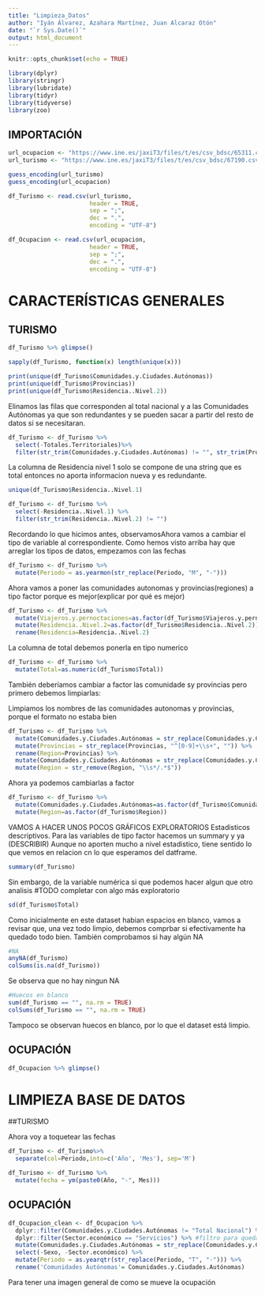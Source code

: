 ```yaml
---
title: "Limpieza_Datos"
author: "Iyán Álvarez, Azahara Martínez, Juan Alcaraz Otón"
date: "`r Sys.Date()`"
output: html_document
---
```


```r
knitr::opts_chunk$set(echo = TRUE)
```

```r
library(dplyr)
library(stringr)
library(lubridate)
library(tidyr)
library(tidyverse)
library(zoo)
```

## IMPORTACIÓN

```r
url_ocupacion <- "https://www.ine.es/jaxiT3/files/t/es/csv_bdsc/65311.csv?nocab=1"
url_turismo <- "https://www.ine.es/jaxiT3/files/t/es/csv_bdsc/67190.csv?nocab=1"
```

```r
guess_encoding(url_turismo)
guess_encoding(url_ocupacion)
```

```r
df_Turismo <- read.csv(url_turismo,
                       header = TRUE,
                       sep = ";",
                       dec = ".",
                       encoding = "UTF-8")

df_Ocupacion <- read.csv(url_ocupacion,
                       header = TRUE,
                       sep = ";",
                       dec = ".",
                       encoding = "UTF-8")
```

# CARACTERÍSTICAS GENERALES

## TURISMO

```r
df_Turismo %>% glimpse()
```

```r
sapply(df_Turismo, function(x) length(unique(x)))
```
```r
print(unique(df_Turismo$Comunidades.y.Ciudades.Autónomas))
print(unique(df_Turismo$Provincias))
print(unique(df_Turismo$Residencia..Nivel.2))
```
Elinamos las filas que corresponden al total nacional y a las Comunidades Autónomas ya que son redundantes y se pueden sacar a partir del resto de datos si se necesitaran.

```r
df_Turismo <- df_Turismo %>%
  select(-Totales.Territoriales)%>%
  filter(str_trim(Comunidades.y.Ciudades.Autónomas) != "", str_trim(Provincias) != "")
```

La columna de Residencia nivel 1 solo se compone de una string que es total entonces no aporta informacion nueva y es redundante.
```r
unique(df_Turismo$Residencia..Nivel.1)

df_Turismo <- df_Turismo %>% 
  select(-Residencia..Nivel.1) %>% 
  filter(str_trim(Residencia..Nivel.2) != "")
```
Recordando lo que hicimos antes, observamosAhora vamos a cambiar el tipo de variable al correspondiente.
Como hemos visto arriba hay que arreglar los tipos de datos, empezamos con las fechas

```r
df_Turismo <- df_Turismo %>%
  mutate(Periodo = as.yearmon(str_replace(Periodo, "M", "-")))
```

Ahora vamos a poner las comunidades autonomas y provincias(regiones) a tipo factor porque es mejor(explicar por qué es mejor)

```r
df_Turismo <- df_Turismo %>% 
  mutate(Viajeros.y.pernoctaciones=as.factor(df_Turismo$Viajeros.y.pernoctaciones)) %>% 
  mutate(Residencia..Nivel.2=as.factor(df_Turismo$Residencia..Nivel.2)) %>% 
  rename(Residencia=Residencia..Nivel.2)

```

La columna de total debemos ponerla en tipo numerico
```r
df_Turismo <- df_Turismo %>% 
  mutate(Total=as.numeric(df_Turismo$Total))
```

También deberíamos cambiar a factor las comunidade sy provincias pero primero debemos limpiarlas:

Limpiamos los nombres de las comunidades autonomas y provincias, porque el formato no estaba bien

```r
df_Turismo <- df_Turismo %>% 
  mutate(Comunidades.y.Ciudades.Autónomas = str_replace(Comunidades.y.Ciudades.Autónomas, "^[0-9]+\\s+", "")) %>% 
  mutate(Provincias = str_replace(Provincias, "^[0-9]+\\s+", "")) %>% 
  rename(Region=Provincias) %>% 
  mutate(Comunidades.y.Ciudades.Autónomas = str_replace(Comunidades.y.Ciudades.Autónomas,"^\\s*([^,]+?)\\s*,\\s*([^,]+?)\\s*$","\\2 \\1")  %>% str_squish(),Region = str_replace(Region,"^\\s*([^,]+?)\\s*,\\s*([^,]+?)\\s*$","\\2 \\1") %>%  str_squish()) %>% 
  mutate(Region = str_remove(Region, "\\s*/.*$"))

```

Ahora ya podemos cambiarlas a factor
```r
df_Turismo <- df_Turismo %>% 
  mutate(Comunidades.y.Ciudades.Autónomas=as.factor(df_Turismo$Comunidades.y.Ciudades.Autónomas)) %>% 
  mutate(Region=as.factor(df_Turismo$Region))
```

VAMOS A HACER UNOS POCOS GRÁFICOS EXPLORATORIOS
Estadisticos descriptivos. Para las variables de tipo factor hacemos un summary y ya (DESCRIBIR) Aunque no aporten mucho a nivel estadistico, tiene sentido lo que vemos en relacion cn lo que esperamos del datframe.
```r
summary(df_Turismo)
```
Sin embargo, de la variable numérica si que podemos hacer algun que otro analisis #TODO completar con algo más exploratorio
```r
sd(df_Turismo$Total)
```
Como inicialmente en este dataset habian espacios en blanco, vamos a revisar que, una vez todo limpio, debemos comprbar si efectivamente ha quedado todo bien. También comprobamos si hay algún NA
```r
#NA
anyNA(df_Turismo)
colSums(is.na(df_Turismo))
```
Se observa que no hay ningun NA
```r
#Huecos en blanco
sum(df_Turismo == "", na.rm = TRUE)
colSums(df_Turismo == "", na.rm = TRUE)
```
Tampoco se observan huecos en blanco, por lo que el dataset está limpio.

## OCUPACIÓN

```r
df_Ocupacion %>% glimpse()
```


# LIMPIEZA BASE DE DATOS 

##TURISMO 

Ahora voy a toquetear las fechas

```r
df_Turismo <- df_Turismo%>%
  separate(col=Periodo,into=c('Año', 'Mes'), sep='M')

df_Turismo <- df_Turismo %>%
  mutate(fecha = ym(paste0(Año, "-", Mes)))
```

## OCUPACIÓN

```r
df_Ocupacion_clean <- df_Ocupacion %>%
  dplyr::filter(Comunidades.y.Ciudades.Autónomas != "Total Nacional") %>% #elimino los totales pq son redundantes
  dplyr::filter(Sector.económico == "Servicios") %>% #filtro para quedarme solo con el sector servicios que es el que me interesa
  mutate(Comunidades.y.Ciudades.Autónomas = str_replace(Comunidades.y.Ciudades.Autónomas, "^[0-9]+\\s+", "")) %>%#elimino la enumeracion de los nombres de las comunidades
  select(-Sexo, -Sector.económico) %>% 
  mutate(Periodo = as.yearqtr(str_replace(Periodo, "T", "-"))) %>%
  rename('Comunidades Autónomas'= Comunidades.y.Ciudades.Autónomas)

```

Para tener una imagen general de como se mueve la ocupación
```r

```

